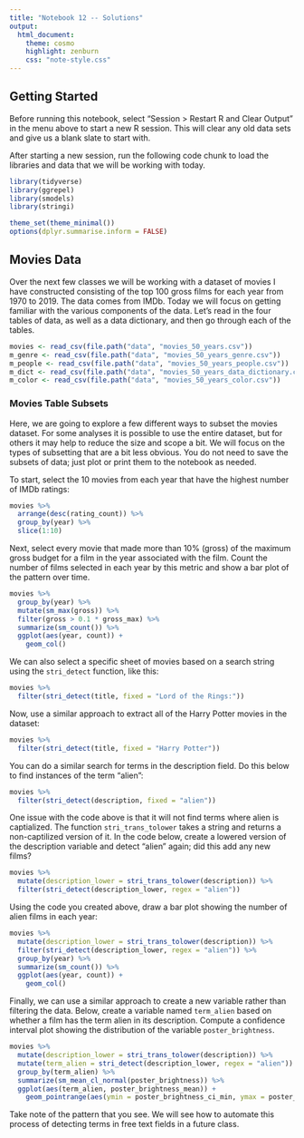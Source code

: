 ```yaml
---
title: "Notebook 12 -- Solutions"
output:
  html_document:
    theme: cosmo
    highlight: zenburn
    css: "note-style.css"
---
```


## Getting Started

Before running this notebook, select "Session > Restart R and Clear Output" in
the menu above to start a new R session. This will clear any old data sets and
give us a blank slate to start with.

After starting a new session, run the following code chunk to load the
libraries and data that we will be working with today.

```r
library(tidyverse)
library(ggrepel)
library(smodels)
library(stringi)

theme_set(theme_minimal())
options(dplyr.summarise.inform = FALSE)
```

## Movies Data

Over the next few classes we will be working with a dataset of movies I have
constructed consisting of the top 100 gross films for each year from 1970 to
2019. The data comes from IMDb. Today we will focus on getting familiar with
the various components of the data. Let's read in the four tables of data,
as well as a data dictionary, and then go through each of the tables.

```r
movies <- read_csv(file.path("data", "movies_50_years.csv"))
m_genre <- read_csv(file.path("data", "movies_50_years_genre.csv"))
m_people <- read_csv(file.path("data", "movies_50_years_people.csv"))
m_dict <- read_csv(file.path("data", "movies_50_years_data_dictionary.csv"))
m_color <- read_csv(file.path("data", "movies_50_years_color.csv"))
```


### Movies Table Subsets

Here, we are going to explore a few different ways to subset the movies dataset.
For some analyses it is possible to use the entire dataset, but for others it
may help to reduce the size and scope a bit. We will focus on the types of
subsetting that are a bit less obvious. You do not need to save the subsets of
data; just plot or print them to the notebook as needed.

To start, select the 10 movies from each year that have the highest number of
IMDb ratings:

```r
movies %>%
  arrange(desc(rating_count)) %>%
  group_by(year) %>%
  slice(1:10)
```

Next, select every movie that made more than 10% (gross) of the maximum gross
budget for a film in the year associated with the film. Count the number of
films selected in each year by this metric and show a bar plot of the pattern
over time.

```r
movies %>%
  group_by(year) %>%
  mutate(sm_max(gross)) %>%
  filter(gross > 0.1 * gross_max) %>%
  summarize(sm_count()) %>%
  ggplot(aes(year, count)) +
    geom_col()
```

We can also select a specific sheet of movies based on a search string using
the `stri_detect` function, like this:

```r
movies %>%
  filter(stri_detect(title, fixed = "Lord of the Rings:"))
```

Now, use a similar approach to extract all of the Harry Potter movies in the
dataset:

```r
movies %>%
  filter(stri_detect(title, fixed = "Harry Potter"))
```

You can do a similar search for terms in the description field. Do this
below to find instances of the term "alien":

```r
movies %>%
  filter(stri_detect(description, fixed = "alien"))
```

One issue with the code above is that it will not find terms where alien is
captialized. The function `stri_trans_tolower` takes a string and returns a
non-captilized version of it. In the code below, create a lowered version of
the description variable and detect "alien" again; did this add any new films?

```r
movies %>%
  mutate(description_lower = stri_trans_tolower(description)) %>%
  filter(stri_detect(description_lower, regex = "alien"))
```

Using the code you created above, draw a bar plot showing the number of
alien films in each year:

```r
movies %>%
  mutate(description_lower = stri_trans_tolower(description)) %>%
  filter(stri_detect(description_lower, regex = "alien")) %>%
  group_by(year) %>%
  summarize(sm_count()) %>%
  ggplot(aes(year, count)) +
    geom_col()
```

Finally, we can use a similar approach to create a new variable rather than
filtering the data. Below, create a variable named `term_alien` based on
whether a film has the term alien in its description. Compute a confidence
interval plot showing the distribution of the variable `poster_brightness`.

```r
movies %>%
  mutate(description_lower = stri_trans_tolower(description)) %>%
  mutate(term_alien = stri_detect(description_lower, regex = "alien")) %>%
  group_by(term_alien) %>%
  summarize(sm_mean_cl_normal(poster_brightness)) %>%
  ggplot(aes(term_alien, poster_brightness_mean)) +
    geom_pointrange(aes(ymin = poster_brightness_ci_min, ymax = poster_brightness_ci_max))
```

Take note of the pattern that you see. We will see how to automate this process of
detecting terms in free text fields in a future class.
